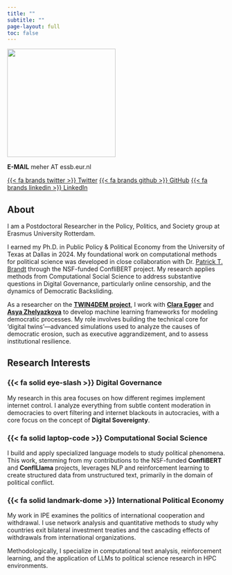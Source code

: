 ```yaml
---
title: ""
subtitle: ""
page-layout: full
toc: false
---
```


::: {.grid}
::: {.g-col-12 .g-col-md-4 .text-center}
![](headshot.jpg){.rounded-circle .img-fluid .mb-3 width="250px"}

**E-MAIL**
meher AT essb.eur.nl

[{{< fa brands twitter >}} Twitter](https://twitter.com/onlinecape){.btn .btn-outline-dark .btn-sm .mb-1}
[{{< fa brands github >}} GitHub](https://github.com/shreyasmeher){.btn .btn-outline-dark .btn-sm .mb-1}
[{{< fa brands linkedin >}} LinkedIn](https://linkedin.com/in/shreyasmeher){.btn .btn-outline-dark .btn-sm .mb-1}
:::

::: {.g-col-12 .g-col-md-8}

## About

I am a Postdoctoral Researcher in the Policy, Politics, and Society group at Erasmus University Rotterdam.

I earned my Ph.D. in Public Policy & Political Economy from the University of Texas at Dallas in 2024. My foundational work on computational methods for political science was developed in close collaboration with Dr. [Patrick T. Brandt](https://www.utdallas.edu/~pbrandt/) through the NSF-funded ConfliBERT project. My research applies methods from Computational Social Science to address substantive questions in Digital Governance, particularly online censorship, and the dynamics of Democratic Backsliding.

As a researcher on the **[TWIN4DEM project](https://twin4dem.eu/)**, I work with **[Clara Egger](https://www.google.com/search?q=https://claraegger.com/)** and **[Asya Zhelyazkova](https://www.eur.nl/people/asya-zhelyazkova)** to develop machine learning frameworks for modeling democratic processes. My role involves building the technical core for 'digital twins'—advanced simulations used to analyze the causes of democratic erosion, such as executive aggrandizement, and to assess institutional resilience.

::: {.callout-note icon="fa-lightbulb"}
## Research Interests

::: {.panel-tabset}

### {{< fa solid eye-slash >}} Digital Governance

My research in this area focuses on how different regimes implement internet control. I analyze everything from subtle content moderation in democracies to overt filtering and internet blackouts in autocracies, with a core focus on the concept of **Digital Sovereignty**.

### {{< fa solid laptop-code >}} Computational Social Science

I build and apply specialized language models to study political phenomena. This work, stemming from my contributions to the NSF-funded **ConfliBERT** and **ConflLlama** projects, leverages NLP and reinforcement learning to create structured data from unstructured text, primarily in the domain of political conflict.

### {{< fa solid landmark-dome >}} International Political Economy

My work in IPE examines the politics of international cooperation and withdrawal. I use network analysis and quantitative methods to study why countries exit bilateral investment treaties and the cascading effects of withdrawals from international organizations.

:::
:::

Methodologically, I specialize in computational text analysis, reinforcement learning, and the application of LLMs to political science research in HPC environments.

:::
:::